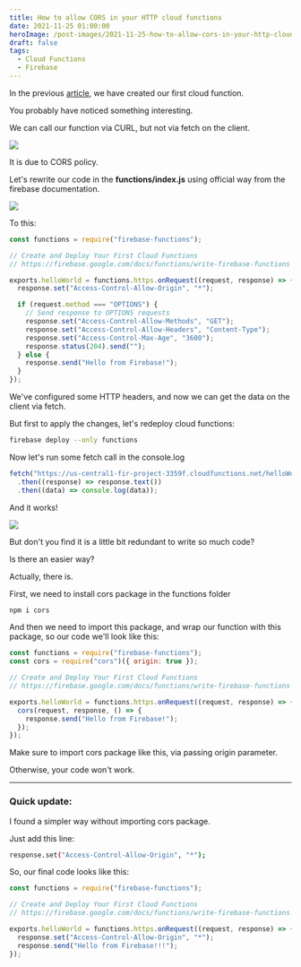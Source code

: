 ```yaml
---
title: How to allow CORS in your HTTP cloud functions
date: 2021-11-25 01:00:00
heroImage: /post-images/2021-11-25-how-to-allow-cors-in-your-http-cloud-functions.webp
draft: false
tags:
  - Cloud Functions
  - Firebase
---
```


In the previous [article](http://localhost/wordpress/blog/getting-started-with-firebase-cloud-functions/), we have created our first cloud function.

You probably have noticed something interesting.

We can call our function via CURL, but not via fetch on the client.

![](/post-images/2021-11-image-5.webp)

It is due to CORS policy.

Let's rewrite our code in the **functions/index.js** using official way from the firebase documentation.

![](/post-images/2021-11-image-6.webp)

To this:

```javascript
const functions = require("firebase-functions");

// Create and Deploy Your First Cloud Functions
// https://firebase.google.com/docs/functions/write-firebase-functions

exports.helloWorld = functions.https.onRequest((request, response) => {
  response.set("Access-Control-Allow-Origin", "*");

  if (request.method === "OPTIONS") {
    // Send response to OPTIONS requests
    response.set("Access-Control-Allow-Methods", "GET");
    response.set("Access-Control-Allow-Headers", "Content-Type");
    response.set("Access-Control-Max-Age", "3600");
    response.status(204).send("");
  } else {
    response.send("Hello from Firebase!");
  }
});
```

We've configured some HTTP headers, and now we can get the data on the client via fetch.

But first to apply the changes, let's redeploy cloud functions:

```bash
firebase deploy --only functions
```

Now let's run some fetch call in the console.log

```javascript
fetch("https://us-central1-fir-project-3359f.cloudfunctions.net/helloWorld")
  .then((response) => response.text())
  .then((data) => console.log(data));
```

And it works!

![](/post-images/2021-11-image-7.webp)

But don't you find it is a little bit redundant to write so much code?

Is there an easier way?

Actually, there is.

First, we need to install cors package in the functions folder

```bash
npm i cors
```

And then we need to import this package, and wrap our function with this package, so our code we'll look like this:

```javascript
const functions = require("firebase-functions");
const cors = require("cors")({ origin: true });

// Create and Deploy Your First Cloud Functions
// https://firebase.google.com/docs/functions/write-firebase-functions

exports.helloWorld = functions.https.onRequest((request, response) => {
  cors(request, response, () => {
    response.send("Hello from Firebase!");
  });
});
```

Make sure to import cors package like this, via passing origin parameter.

Otherwise, your code won't work.

---

### Quick update:

I found a simpler way without importing cors package.

Just add this line:

```bash
response.set("Access-Control-Allow-Origin", "*");
```

So, our final code looks like this:

```javascript
const functions = require("firebase-functions");

// Create and Deploy Your First Cloud Functions
// https://firebase.google.com/docs/functions/write-firebase-functions

exports.helloWorld = functions.https.onRequest((request, response) => {
  response.set("Access-Control-Allow-Origin", "*");
  response.send("Hello from Firebase!!!");
});
```
